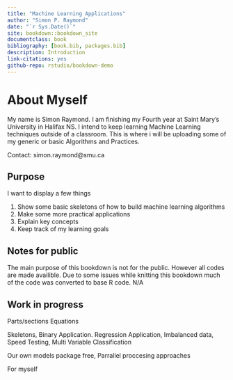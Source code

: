 ```yaml
--- 
title: "Machine Learning Applications"
author: "Simon P. Raymond"
date: "`r Sys.Date()`"
site: bookdown::bookdown_site
documentclass: book
bibliography: [book.bib, packages.bib]
description: Introduction
link-citations: yes
github-repo: rstudio/bookdown-demo
---
```


# About Myself

My name is Simon Raymond. I am finishing my Fourth year at Saint Mary’s University in Halifax NS. I intend to keep learning Machine Learning techniques outside of a classroom. This is where i will be uploading some of my generic or basic Algorithms and Practices.

Contact: simon.raymond@smu.ca

## Purpose

I want to display a few things 

(1) Show some basic skeletons of how to build machine learning algorithms
(2) Make some more practical applications
(3) Explain key concepts
(4) Keep track of my learning goals


## Notes for public


The main purpose of this bookdown is not for the public. However all codes are made availible. Due to some issues while knitting this bookdown much of the code was converted to base R code.
N/A

## Work in progress

Parts/sections
Equations

Skeletons,
Binary Application.
Regression Application,
Imbalanced data,
Speed Testing,
Multi Variable Classification 

Our own models package free, 
Parrallel proccesing approaches

For myself

